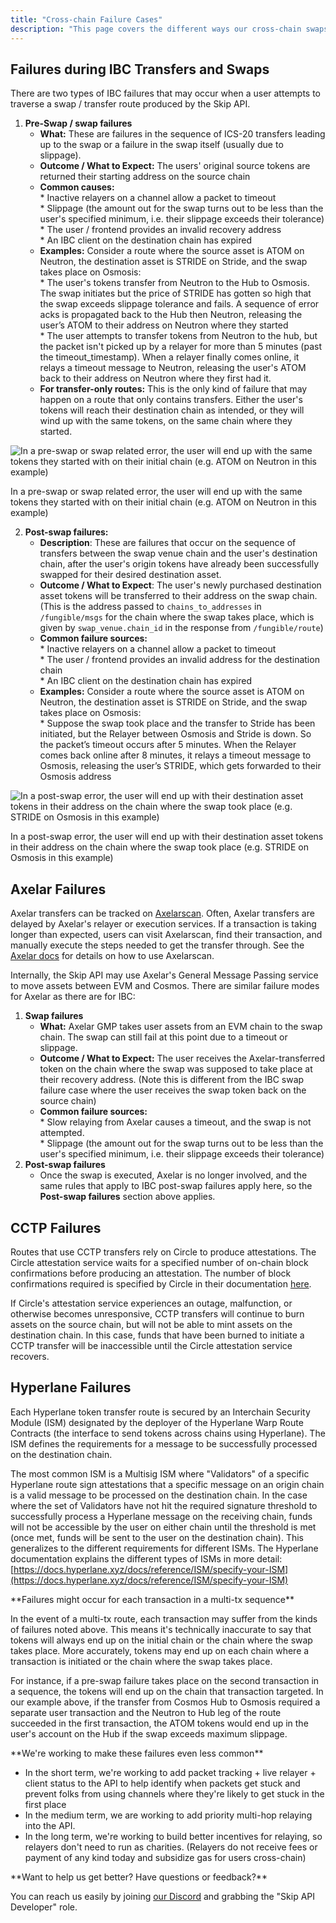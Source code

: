 ```yaml
---
title: "Cross-chain Failure Cases"
description: "This page covers the different ways our cross-chain swaps + transfers might fail to help identify failures and manage user expectations"
---
```


## Failures during IBC Transfers and Swaps

There are two types of IBC failures that may occur when a user attempts to traverse a swap / transfer route produced by the Skip API. 

1. **Pre-Swap / swap failures**  
   * **What:**  These are failures in the sequence of ICS-20 transfers leading up to the swap or a failure in the swap itself (usually due to slippage).  
   * **Outcome / What to Expect:**  The users' original source tokens are returned their starting address on the source chain  
   * **Common causes:**  
         * Inactive relayers on a channel allow a packet to timeout  
         * Slippage (the amount out for the swap turns out to be less than the user's specified minimum, i.e. their slippage exceeds their tolerance)  
         * The user / frontend provides an invalid recovery address  
         * An IBC client on the destination chain has expired  
   * **Examples:** Consider a route where the source asset is ATOM on Neutron, the destination asset is STRIDE on Stride, and the swap takes place on Osmosis:  
         * The user's tokens transfer from Neutron to the Hub to Osmosis. The swap initiates but the price of STRIDE has gotten so high that the swap exceeds slippage tolerance and fails. A sequence of error acks is propagated back to the Hub then Neutron, releasing the user’s ATOM to their address on Neutron where they started  
         * The user attempts to transfer tokens from Neutron to the hub, but the packet isn't picked up by a relayer for more than 5 minutes (past the timeout\_timestamp). When a relayer finally comes online, it relays a timeout message to Neutron, releasing the user's ATOM back to their address on Neutron where they first had it.  
   * **For transfer-only routes:** This is the only kind of failure that may happen on a route that only contains transfers. Either the user's tokens will reach their destination chain as intended, or they will wind up with the same tokens, on the same chain where they started.

![In a pre-swap or swap related error, the user will end up with the same tokens they started with on their initial chain (e.g. ATOM on Neutron in this example)](/images/6744b96-error-1-diagram.png)

In a pre-swap or swap related error, the user will end up with the same tokens they started with on their initial chain (e.g. ATOM on Neutron in this example)

2. **Post-swap failures:**  
   * **Description**: These are failures that occur on the sequence of transfers between the swap venue chain and the user's destination chain, after the user's origin tokens have already been successfully swapped for their desired destination asset.  
   * **Outcome / What to Expect**: The user's newly purchased destination asset tokens will be transferred to their address on the swap chain. (This is the address passed to `chains_to_addresses` in `/fungible/msgs` for the chain where the swap takes place, which is given by `swap_venue.chain_id` in the response from `/fungible/route`)  
   * **Common failure sources:**  
         * Inactive relayers on a channel allow a packet to timeout  
         * The user / frontend provides an invalid address for the destination chain  
         * An IBC client on the destination chain has expired  
   * **Examples:** Consider a route where the source asset is ATOM on Neutron, the destination asset is STRIDE on Stride, and the swap takes place on Osmosis:  
         * Suppose the swap took place and the transfer to Stride has been initiated, but the Relayer between Osmosis and Stride is down. So the packet’s timeout occurs after 5 minutes. When the Relayer comes back online after 8 minutes, it relays a timeout message to Osmosis, releasing the user’s STRIDE, which gets forwarded to their Osmosis address

![In a post-swap error, the user will end up with their destination asset tokens in their address on the chain where the swap took place (e.g. STRIDE on Osmosis in this example)](/images/5c93590-error-type-2.png)

In a post-swap error, the user will end up with their destination asset tokens in their address on the chain where the swap took place (e.g. STRIDE on Osmosis in this example)

## Axelar Failures

Axelar transfers can be tracked on [Axelarscan](https://axelarscan.io/). Often, Axelar transfers are delayed by Axelar's relayer or execution services. If a transaction is taking longer than expected, users can visit Axelarscan, find their transaction, and manually execute the steps needed to get the transfer through. See the [Axelar docs](https://docs.axelar.dev/dev/general-message-passing/recovery) for details on how to use Axelarscan.

Internally, the Skip API may use Axelar's General Message Passing service to move assets between EVM and Cosmos. There are similar failure modes for Axelar as there are for IBC:

1. **Swap failures**  
   * **What:**  Axelar GMP takes user assets from an EVM chain to the swap chain. The swap can still fail at this point due to a timeout or slippage.  
   * **Outcome / What to Expect:**  The user receives the Axelar-transferred token on the chain where the swap was supposed to take place at their recovery address. (Note this is different from the IBC swap failure case where the user receives the swap token back on the source chain)  
   * **Common failure sources:**  
         * Slow relaying from Axelar causes a timeout, and the swap is not attempted.  
         * Slippage (the amount out for the swap turns out to be less than the user's specified minimum, i.e. their slippage exceeds their tolerance)
2. **Post-swap failures**  
   * Once the swap is executed, Axelar is no longer involved, and the same rules that apply to IBC post-swap failures apply here, so the **Post-swap failures** section above applies.

## CCTP Failures

Routes that use CCTP transfers rely on Circle to produce attestations. The Circle attestation service waits for a specified number of on-chain block confirmations before producing an attestation. The number of block confirmations required is specified by Circle in their documentation [here](https://developers.circle.com/stablecoins/docs/required-block-confirmations).

If Circle's attestation service experiences an outage, malfunction, or otherwise becomes unresponsive, CCTP transfers will continue to burn assets on the source chain, but will not be able to mint assets on the destination chain. In this case, funds that have been burned to initiate a CCTP transfer will be inaccessible until the Circle attestation service recovers.

## Hyperlane Failures

Each Hyperlane token transfer route is secured by an Interchain Security Module (ISM) designated by the deployer of the Hyperlane Warp Route Contracts (the interface to send tokens across chains using Hyperlane). The ISM defines the requirements for a message to be successfully processed on the destination chain. 

The most common ISM is a Multisig ISM where "Validators" of a specific Hyperlane route sign attestations that a specific message on an origin chain is a valid message to be processed on the destination chain. In the case where the set of Validators have not hit the required signature threshold to successfully process a Hyperlane message on the receiving chain, funds will not be accessible by the user on either chain until the threshold is met (once met, funds will be sent to the user on the destination chain). This generalizes to the different requirements for different ISMs. The Hyperlane documentation explains the different types of ISMs in more detail: [https://docs.hyperlane.xyz/docs/reference/ISM/specify-your-ISM](https://docs.hyperlane.xyz/docs/reference/ISM/specify-your-ISM)


<Warning>
 **Failures might occur for each transaction in a multi-tx sequence**
 
 In the event of a multi-tx route, each transaction may suffer from the kinds of failures noted above. This means it's technically inaccurate to say that tokens will always end up on the initial chain or the chain where the swap takes place. More accurately, tokens may end up on each chain where a transaction is initiated or the chain where the swap takes place. 
 
 For instance, if a pre-swap failure takes place on the second transaction in a sequence, the tokens will end up on the chain that transaction targeted. In our example above, if the transfer from Cosmos Hub to Osmosis required a separate user transaction and the Neutron to Hub leg of the route succeeded in the first transaction, the ATOM tokens would end up in the user's account on the Hub if the swap exceeds maximum slippage.
</Warning>


<Check>
**We're working to make these failures even less common**
 
 * In the short term, we're working to add packet tracking + live relayer + client status to the API to help identify when packets get stuck and prevent folks from using channels where they're likely to get stuck in the first place
 * In the medium term, we are working to add priority multi-hop relaying into the API.
 * In the long term, we're working to build better incentives for relaying, so relayers don't need to run as charities. (Relayers do not receive fees or payment of any kind today and subsidize gas for users cross-chain)
</Check>


<Check>
 **Want to help us get better? Have questions or feedback?**
 
 You can reach us easily by joining [our Discord](https://skip.money/discord) and grabbing the "Skip API Developer" role.
 </Check>